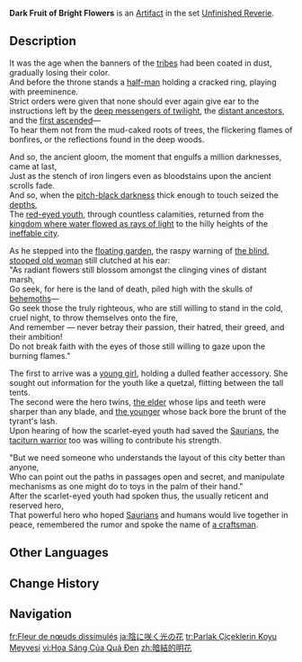 {{Artifact Infobox
|image = Item Dark Fruit of Bright Flowers.png
|set   = Unfinished Reverie
|piece = Flower of Life
}}
{{Description|A flower carved from grey stone covered with gold foil. Legends say that during a war, it was used to differentiate friend from foe.}}
'''Dark Fruit of Bright Flowers''' is an [[Artifact]] in the set [[Unfinished Reverie]].

==Description==
It was the age when the banners of the [[Natlan Tribes|tribes]] had been coated in dust, gradually losing their color.<br>
And before the throne stands a [[Och-Kan|half-man]] holding a cracked ring, playing with preeminence.<br>
Strict orders were given that none should ever again give ear to the instructions left by the [[Yohualtecuhtin, Lord of the Night|deep messengers of twilight]], the [[Wayob|distant ancestors]], and the [[Xbalanque|first ascended]]—<br>
To hear them not from the mud-caked roots of trees, the flickering flames of bonfires, or the reflections found in the deep woods.

And so, the ancient gloom, the moment that engulfs a million darknesses, came at last,<br>
Just as the stench of iron lingers even as bloodstains upon the ancient scrolls fade.<br>
And so, when the [[Abyss|pitch-black darkness]] thick enough to touch seized the [[Old Core of Chu'ulel|depths]],<br>
The [[Scarlet-Eyed Youth|red-eyed youth]], through countless calamities, returned from the [[Night Kingdom|kingdom where water flowed as rays of light]] to the hilly heights of the [[Ochkanatlan|ineffable city]].

As he stepped into the [[Legendary Tonatiuh|floating garden]], the raspy warning of [[Maghan's Master|the blind, stooped old woman]] still clutched at his ear:<br>
"As radiant flowers still blossom amongst the clinging vines of distant marsh,<br>
Go seek, for here is the land of death, piled high with the skulls of [[Dragon|behemoths]]—<br>
Go seek those the truly righteous, who are still willing to stand in the cold, cruel night, to throw themselves onto the fire,<br>
And remember — never betray their passion, their hatred, their greed, and their ambition!<br>
Do not break faith with the eyes of those still willing to gaze upon the burning flames."

The first to arrive was a [[Sakkuk|young girl]], holding a dulled feather accessory. She sought out information for the youth like a quetzal, flitting between the tall tents.<br>
The second were the hero twins, [[Atawallpa|the elder]] whose lips and teeth were sharper than any blade, and [[Waskar|the younger]] whose back bore the brunt of the tyrant's lash.<br>
Upon hearing of how the scarlet-eyed youth had saved the [[Saurian]]s, the [[Yupanqui|taciturn warrior]] too was willing to contribute his strength.

"But we need someone who understands the layout of this city better than anyone,<br>
Who can point out the paths in passages open and secret, and manipulate mechanisms as one might do to toys in the palm of their hand."<br>
After the scarlet-eyed youth had spoken thus, the usually reticent and reserved hero,<br>
That powerful hero who hoped [[Saurian|Saurians]] and humans would live together in peace, remembered the rumor and spoke the name of [[Manqu (Historical)|a craftsman]].

==Other Languages==
{{Other Languages
|en       = Dark Fruit of Bright Flowers
|zhs      = 暗结的明花
|zhs_rm   = Ànjié de Mínghuā
|zht      = 暗結的明花
|zht_rm   = Ànjié de Mínghuā
|zh_tl    = Bright Flower of Dark Knots
|ja       = 陰に咲く光の花
|ja_rm    = Kage ni Saku Hikari no Hana
|ja_tl    = Blooming in Shadow Flowers of Light
|ko       = 어둠 속의 밝은 꽃
|ko_rm    = 
|ko_tl    = 
|es       = Flor Secreta Rutilante
|es_tl    = Sparkling Secret Flower
|fr       = Fleur de nœuds dissimulés
|fr_tl    = Flower of Concealed Knots
|ru       = Тёмный плод ярких цветов
|ru_tl    = Dark Fruit of Bright Flowers
|th       = Dark Fruit of Bright Flowers
|vi       = Hoa Sáng Của Quả Đen
|vi_tl    = 
|de       = Helle Blüte dunkler Früchte
|de_tl    = Bright Blossom of Dark Fruits
|id       = Dark Fruit of Bright Flowers
|pt       = Fruto Sombrio de Flores Brilhantes
|pt_tl    = 
|tr       = Parlak Çiçeklerin Koyu Meyvesi
|tr_tl    = 
|it       = Frutto fosco di fiori limpidi
|it_tl    = Dark Fruit of Clear Flowers
}}

==Change History==
{{Change History|4.6}}

==Navigation==
{{Artifact Set Navbox|Unfinished Reverie}}

[[fr:Fleur de nœuds dissimulés]]
[[ja:陰に咲く光の花]]
[[tr:Parlak Çiçeklerin Koyu Meyvesi]]
[[vi:Hoa Sáng Của Quả Đen]]
[[zh:暗結的明花]]